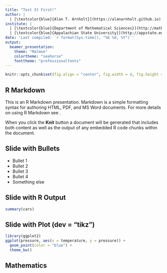 ```yaml
---
title: "Test It First!"
author: |
  | [\textcolor{blue}{Alan T. Arnholt}](https://alanarnholt.github.io)
institute: |
  | [\textcolor{blue}{Department of Mathematical Sciences}](http://mathsci.appstate.edu)
  | [\textcolor{blue}{Appalachian State University}](http://appstate.edu)
date: 'Last compiled: `r format(Sys.time(), "%b %d, %Y")`'
output:
  beamer_presentation:
    theme: "Malmoe"
    colortheme: "seahorse"
    fonttheme: "professionalfonts"
---
```


```r
knitr::opts_chunk$set(fig.align = "center", fig.width = 4, fig.height = 3, comment = NA)
```

## R Markdown

This is an R Markdown presentation. Markdown is a simple formatting syntax for authoring HTML, PDF, and MS Word documents. For more details on using R Markdown see [\textcolor{blue}{http://rmarkdown.rstudio.com}](http://rmarkdown.rstudio.com).

When you click the **Knit** button a document will be generated that includes both content as well as the output of any embedded R code chunks within the document.

## Slide with Bullets


- Bullet 1
\pause
- Bullet 2
\pause
- Bullet 3
\pause
- Bullet 4
\pause
* Something else


[\textcolor{blue}{My web page}](https://alanarnholt.github.io)

## Slide with R Output

```r
summary(cars)
```

## Slide with Plot (dev = "tikz")

```r
library(ggplot2)
ggplot(pressure, aes(x = temperature, y = pressure)) + 
  geom_point(color = "blue") + 
  theme_bw()
```

## Mathematics 

\begin{equation}
\bar{x} = \sum_{i=1}^{n}\frac{x_i}{n}
\end{equation}

\begin{equation}
s^2 = \sum_{i=1}^{n}\frac{(x_i - \bar{x})^2}{n-1}
\end{equation}
